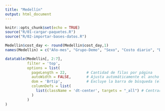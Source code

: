 ```yaml
---
title: "Medellín"
output: html_document
---
```


```r
knitr::opts_chunk$set(echo = TRUE)
source("R/01-cargar-paquetes.R")
source("R/02-importar-bases-datos.R")

```

```r
Medellin$cost_day <- round(Medellin$cost_day,1)
names(Medellin) = c("Año-mes", "Grupo-Demo", "Sexo", "Costo diario", "Dieta", "Mes", "Año")

datatable(Medellin[, 2:7], 
          filter = 'top', 
          options = list(
            pageLength = 22,         # Cantidad de filas por página
            autoWidth = FALSE,       # Ajusta automáticamente el ancho de las columnas
            dom = 'Brtip',           # Excluye la barra de búsqueda (elimina 'f')
            columnDefs = list(
              list(className = 'dt-center', targets = "_all") # Centrar el contenido
            )
          )
)

```

